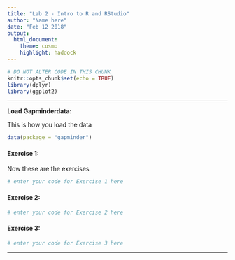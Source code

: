```yaml
---
title: "Lab 2 - Intro to R and RStudio"
author: "Name here"
date: "Feb 12 2018"
output:
  html_document:
    theme: cosmo
    highlight: haddock
---
```


```r
# DO NOT ALTER CODE IN THIS CHUNK
knitr::opts_chunk$set(echo = TRUE)
library(dplyr)
library(ggplot2)
```

* * *




**Load Gapminderdata: **

This is how you load the data
```r
data(package = "gapminder")
```







#### Exercise 1: 

Now these are the exercises


```r
# enter your code for Exercise 1 here
```

#### Exercise 2:



```r
# enter your code for Exercise 2 here
```

#### Exercise 3:

```r
# enter your code for Exercise 3 here
```

* * *






